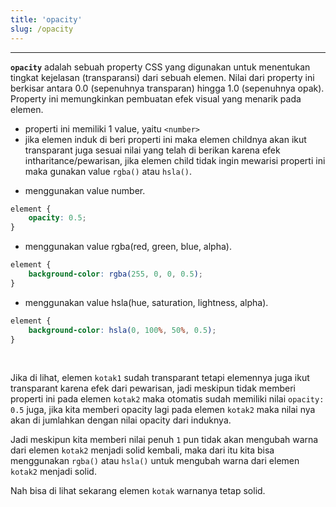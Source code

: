 ```yaml
---
title: 'opacity'
slug: /opacity
---
```


<hr />

**`opacity`** adalah sebuah property CSS yang digunakan untuk menentukan tingkat kejelasan (transparansi) dari sebuah elemen. Nilai dari property ini berkisar antara 0.0 (sepenuhnya transparan) hingga 1.0 (sepenuhnya opak). Property ini memungkinkan pembuatan efek visual yang menarik pada elemen.

- properti ini memiliki 1 value, yaitu `<number>`
- jika elemen induk di beri properti ini maka elemen childnya akan ikut transparant juga sesuai nilai yang telah di berikan karena efek intharitance/pewarisan, jika elemen child tidak ingin mewarisi properti ini maka gunakan value `rgba()` atau `hsla()`.

<Tabs value="opacity" label="opacity">

<TabItem value="sintaks" label="sintaks" default>

- menggunakan value number.

```css
element {
    opacity: 0.5;
}
```

- menggunakan value rgba(red, green, blue, alpha).

```css
element {
    background-color: rgba(255, 0, 0, 0.5);
}
```

- menggunakan value hsla(hue, saturation, lightness, alpha).

```css
element {
    background-color: hsla(0, 100%, 50%, 0.5);
}
```

</TabItem>

<TabItem value="contoh" label="contoh">

<Codepen dataSlugHash="mdgGGLz" title="property - opacity" />

<br />

Jika di lihat, elemen `kotak1` sudah transparant tetapi elemennya juga ikut transparant karena efek dari pewarisan, jadi meskipun tidak memberi properti ini pada elemen `kotak2` maka otomatis sudah memiliki nilai `opacity: 0.5` juga, jika kita memberi opacity lagi pada elemen `kotak2` maka nilai nya akan di jumlahkan dengan nilai opacity dari induknya.

Jadi meskipun kita memberi nilai penuh `1` pun tidak akan mengubah warna dari elemen `kotak2` menjadi solid kembali, maka dari itu kita bisa menggunakan `rgba()` atau `hsla()` untuk mengubah warna dari elemen `kotak2` menjadi solid.

<Codepen dataSlugHash="mdgGGgv" title="property - opacity" />

Nah bisa di lihat sekarang elemen `kotak` warnanya tetap solid.

</TabItem>

</Tabs>



